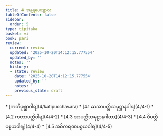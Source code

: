 ```yaml
---
title: 4 အန္တရပေယျာလ
tableOfContents: false
sidebar:
  order: 5
type: tipitaka
basket: vi
book: pari
review:
  current: review
  updated: '2025-10-20T14:12:15.777554'
  updated_by: ''
  notes: ''
  history:
  - state: review
    date: '2025-10-20T14:12:15.777554'
    updated_by: ''
    notes: ''
    previous_state: draft
---
```



<DynamicBreadcrumb />


<ReviewStatus review={frontmatter.review} showDetails={true} />

<HypothesisAnnotation frontmatter={frontmatter} />



<TableOfContents book="pari" section="4">
* [ကတိပုစ္ဆာဝါရ](4/katipucchavara)
* [4.1 ဆအာပတ္တိသမုဋ္ဌာနဝါရ](4/4-1)
* [4.2 ကတာပတ္တိဝါရ](4/4-2)
* [4.3 အာပတ္တိသမုဋ္ဌာနဂါထာ](4/4-3)
* [4.4 ဝိပတ္တိပစ္စယဝါရ](4/4-4)
* [4.5 အဓိကရဏပစ္စယဝါရ](4/4-5)
</TableOfContents>